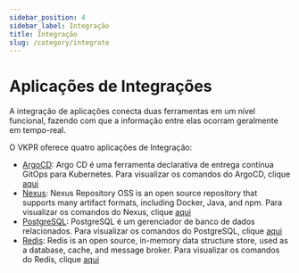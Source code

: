 ```yaml
---
sidebar_position: 4
sidebar_label: Integração
title: Integração
slug: /category/integrate
---
```


# Aplicações de Integrações

A integração de aplicações conecta duas ferramentas em um nível funcional, fazendo com que a informação entre elas ocorram geralmente em tempo-real.

O VKPR oferece quatro aplicações de Integração:

- [ArgoCD](https://argo-cd.readthedocs.io/en/stable/): Argo CD é uma ferramenta declarativa de entrega contínua GitOps para Kubernetes. Para visualizar os comandos do ArgoCD, clique [aqui](/docs/commands/argocd/install)
- [Nexus](https://www.sonatype.com/products/nexus-repository): Nexus Repository OSS is an open source repository that supports many artifact formats, including Docker, Java, and npm. Para visualizar os comandos do Nexus, clique [aqui](/docs/commands/nexus/install)
- [PostgreSQL](https://www.postgresql.org/docs/): PostgreSQL é um gerenciador de banco de dados relacionados. Para visualizar os comandos do PostgreSQL, clique [aqui](/docs/commands/postgresql/install)
- [Redis](https://redis.io/): Redis is an open source, in-memory data structure store, used as a database, cache, and message broker. Para visualizar os comandos do Redis, clique [aqui](/docs/commands/redis/install)
